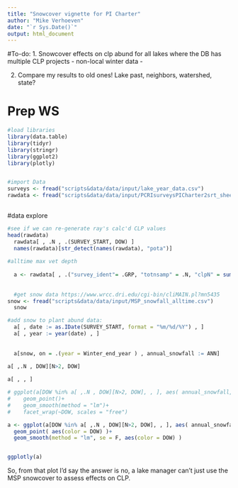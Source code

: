 ```yaml
---
title: "Snowcover vignette for PI Charter"
author: "Mike Verhoeven"
date: "`r Sys.Date()`"
output: html_document
---
```


#To-do: 
1. Snowcover effects on clp abund for all lakes where the DB has multiple CLP projects
- non-local winter data
- 

2. Compare my results to old ones! Lake past, neighbors, watershed, state?


# Prep WS
```r
#load libraries
library(data.table)
library(tidyr)
library(stringr)
library(ggplot2)
library(plotly)


#import Data
surveys <- fread("scripts&data/data/input/lake_year_data.csv")
rawdata <- fread("scripts&data/data/input/PCRIsurveysPICharter2srt_sheet1rawdata.csv")
  
```


#data explore
```r
#see if we can re-generate ray's calc'd CLP values
head(rawdata)
  rawdata[ , .N , .(SURVEY_START, DOW) ]
  names(rawdata)[str_detect(names(rawdata), "pota")]
  
#alltime max vet depth 
  
  a <- rawdata[ , .("survey_ident"= .GRP, "totnsamp" = .N, "clpN" = sum(potamogeton_crispus >= 1, na.rm = T), "lat_median" = median(latitude, na.rm = T), "lon_median" = median(longitude, na.rm = T)) ,   , .(SURVEY_START, DOW) ][ , clpfoc := clpN/totnsamp ,]
  
  
  #get snow data https://www.wrcc.dri.edu/cgi-bin/cliMAIN.pl?mn5435
snow <- fread("scripts&data/data/input/MSP_snowfall_alltime.csv")
  snow

#add snow to plant abund data:
  a[ , date := as.IDate(SURVEY_START, format = "%m/%d/%Y") , ]
  a[ , year := year(date) , ]
  
  
  a[snow, on = .(year = Winter_end_year ) , annual_snowfall := ANN]

a[ ,.N , DOW][N>2, DOW]
  
a[ , , ]  

# ggplot(a[DOW %in% a[ ,.N , DOW][N>2, DOW], , ], aes( annual_snowfall, clpfoc), )+
#    geom_point()+
#    geom_smooth(method = "lm")+
#    facet_wrap(~DOW, scales = "free")

a <- ggplot(a[DOW %in% a[ ,.N , DOW][N>2, DOW], , ], aes( annual_snowfall, clpfoc, group = as.factor(DOW)), )+
  geom_point( aes(color = DOW) )+
  geom_smooth(method = "lm", se = F, aes(color = DOW) )


ggplotly(a)

```

So, from that plot I'd say the answer is no, a lake manager can't just use the MSP snowcover to assess effects on CLP. 







